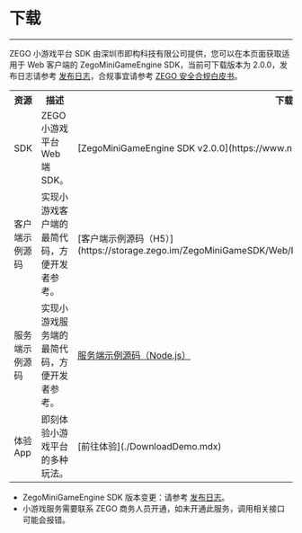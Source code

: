 # 下载

- - -

ZEGO 小游戏平台 SDK 由深圳市即构科技有限公司提供，您可以在本页面获取适用于 Web 客户端的 ZegoMiniGameEngine SDK，当前可下载版本为 2.0.0，发布日志请参考 [发布日志](./Overview/release%20notes.mdx)，合规事宜请参考 [ZEGO 安全合规白皮书](/policies-and-agreements/zego-security-and-compliance-white-paper)。

<table>
<tbody><tr>
<th>资源</th>
<th>描述</th>
<th>下载地址</th>
<th>相关文档</th>
</tr>
<tr>
<td>SDK</td>
<td>ZEGO 小游戏平台 Web 端 SDK。</td>
<td>[ZegoMiniGameEngine SDK v2.0.0](https://www.npmjs.com/package/zego-mini-game-engine)</td>
<td>[集成 SDK](./quick%20start/Integrate%20SDK.mdx)</td>
</tr>
<tr>
<td>客户端示例源码</td>
<td>实现小游戏客户端的最简代码，方便开发者参考。</td>
<td>[客户端示例源码（H5）](https://storage.zego.im/ZegoMiniGameSDK/Web/DemoSourceCode/ZegoMiniGameEngineDemo.zip)</td>
<td>[跑通示例源码 - 跑通客户端示例源码（H5）](./quick%20start/run%20sample%20codes.mdx#跑通客户端示例源码h5)</td>
</tr>
<tr>
<td>服务端示例源码</td>
<td>实现小游戏服务端的最简代码，方便开发者参考。</td>
<td><a href="https://storage.zego.im/ZegoMiniGameSDK/server/ZegoMiniGameServerDemo.zip" target= "_blank">服务端示例源码（Node.js）</a></td>
<td>[跑通示例源码 - 跑通服务端示例源码（Node.js）](./quick%20start/run%20sample%20codes.mdx#跑通服务端示例源码nodejs)</td>
</tr>
<tr>
<td>体验 App</td>
<td>即刻体验小游戏平台的多种玩法。</td>
<td>[前往体验](./DownloadDemo.mdx)</td>
<td>[体验 App](./DownloadDemo.mdx)</td>
</tr>
</tbody></table>

<Note title="说明">

- ZegoMiniGameEngine SDK 版本变更：请参考 [发布日志](./Overview/release%20notes.mdx)。
- 小游戏服务需要联系 ZEGO 商务人员开通，如未开通此服务，调用相关接口可能会报错。
</Note>
